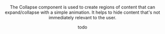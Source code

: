 
<Header
  title="Collapse"
/>

The Collapse component is used to create regions of content that can expand/collapse with a simple animation. It helps to hide content that's not immediately relevant to the user.


todo
